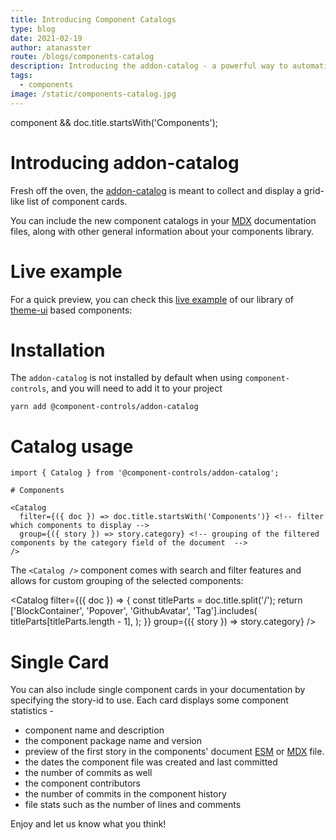 ```yaml
---
title: Introducing Component Catalogs
type: blog
date: 2021-02-19
author: atanasster
route: /blogs/components-catalog
description: Introducing the addon-catalog - a powerful way to automatically create catalog pages from your existing components story examples.
tags:
  - components
image: /static/components-catalog.jpg
---
```



  component && doc.title.startsWith('Components');

# Introducing addon-catalog

Fresh off the oven, the [addon-catalog](https://github.com/ccontrols/component-controls/tree/master/plugins/addon-catalog) is meant to collect and display a grid-like list of component cards.

You can include the new component catalogs in your [MDX](https://component-controls.com/tutorial/esmodules-stories) documentation files, along with other general information about your components library.

# Live example

For a quick preview, you can check this [live example](/api/components-index) of our library of [theme-ui](https://theme-ui.com) based components:

# Installation

The `addon-catalog` is not installed by default when using `component-controls`, and you will need to add it to your project

```
yarn add @component-controls/addon-catalog
```

# Catalog usage

```mdx:title=Components/index.mdx
import { Catalog } from '@component-controls/addon-catalog';

# Components

<Catalog
  filter={({ doc }) => doc.title.startsWith('Components')} <!-- filter which components to display -->
  group={({ story }) => story.category} <!-- grouping of the filtered components by the category field of the document  -->
/>
```

The `<Catalog />` component comes with search and filter features and allows for custom grouping of the selected components:

<Catalog
  filter={({ doc }) => {
    const titleParts = doc.title.split('/');
    return ['BlockContainer', 'Popover', 'GithubAvatar', 'Tag'].includes(
      titleParts[titleParts.length - 1],
    );
  }}
  group={({ story }) => story.category}
/>

# Single Card

You can also include single component cards in your documentation by specifying the story-id to use. Each card displays some component statistics -

- component name and description
- the component package name and version
- preview of the first story in the components' document [ESM](https://component-controls.com/tutorial/esmodules-stories) or [MDX](https://component-controls.com/tutorial/esmodules-stories) file.
- the dates the component file was created and last committed
- the number of commits as well
- the component contributors
- the number of commits in the component history
- file stats such as the number of lines and comments

<Playground>
  <ComponentCard id="components-githubavatarlist--overview" />
</Playground>

Enjoy and let us know what you think!
